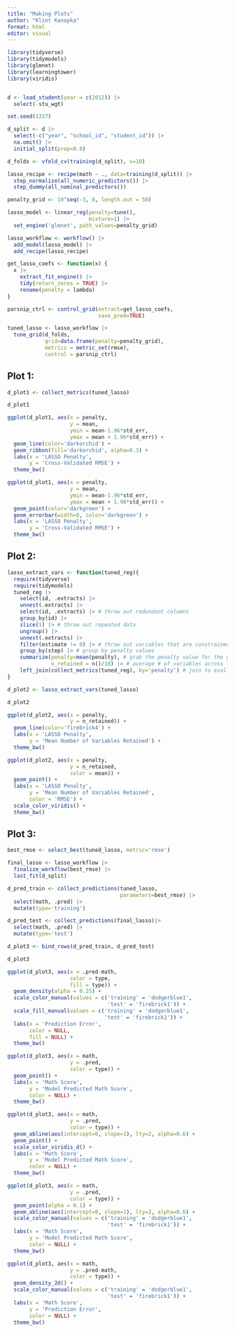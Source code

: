 ```yaml
---
title: "Making Plots"
author: "Klint Kanopka"
format: html
editor: visual
---
```


```r

library(tidyverse)
library(tidymodels)
library(glmnet)
library(learningtower)
library(viridis)


d <- load_student(year = c(2012)) |> 
  select(-stu_wgt)

set.seed(1337)

d_split <- d |> 
  select(-c("year", "school_id", "student_id")) |> 
  na.omit() |> 
  initial_split(prop=0.8) 

d_folds <- vfold_cv(training(d_split), v=10) 

lasso_recipe <- recipe(math ~ ., data=training(d_split)) |> 
  step_normalize(all_numeric_predictors()) |> 
  step_dummy(all_nominal_predictors())

penalty_grid <- 10^seq(-3, 0, length.out = 50)

lasso_model <- linear_reg(penalty=tune(), 
                          mixture=1) |> 
  set_engine('glmnet', path_values=penalty_grid)

lasso_workflow <- workflow() |> 
  add_model(lasso_model) |> 
  add_recipe(lasso_recipe)

get_lasso_coefs <- function(x) {
  x |>
    extract_fit_engine() |> 
    tidy(return_zeros = TRUE) |>  
    rename(penalty = lambda)
}

parsnip_ctrl <- control_grid(extract=get_lasso_coefs,
                             save_pred=TRUE)

tuned_lasso <- lasso_workflow |> 
  tune_grid(d_folds,
            grid=data.frame(penalty=penalty_grid),
            metrics = metric_set(rmse), 
            control = parsnip_ctrl)
```

## Plot 1:

```r

d_plot1 <- collect_metrics(tuned_lasso)

d_plot1
```

```r

ggplot(d_plot1, aes(x = penalty, 
                    y = mean, 
                    ymin = mean-1.96*std_err,
                    ymax = mean + 1.96*std_err)) +
  geom_line(color='darkorchid') +
  geom_ribbon(fill='darkorchid', alpha=0.3) + 
  labs(x = 'LASSO Penalty',
       y = 'Cross-Validated RMSE') +
  theme_bw()
```

```r

ggplot(d_plot1, aes(x = penalty, 
                    y = mean, 
                    ymin = mean-1.96*std_err,
                    ymax = mean + 1.96*std_err)) +
  geom_point(color='darkgreen') +
  geom_errorbar(width=0, color='darkgreen') + 
  labs(x = 'LASSO Penalty',
       y = 'Cross-Validated RMSE') +
  theme_bw()
```

## Plot 2:

```r

lasso_extract_vars <- function(tuned_reg){
  require(tidyverse)
  require(tidymodels)
  tuned_reg |> 
    select(id, .extracts) |> 
    unnest(.extracts) |> 
    select(id, .extracts) |> # throw out redundant columns
    group_by(id) |> 
    slice(1) |> # throw out repeated data
    ungroup() |> 
    unnest(.extracts) |> 
    filter(estimate != 0) |> # throw out variables that are constrained to zero
    group_by(step) |> # group by penalty values
    summarize(penalty=mean(penalty), # grab the penalty value for the group
              n_retained = n()/10) |> # average # of variables across folds
    left_join(collect_metrics(tuned_reg), by='penalty') # join to eval metrics
}

d_plot2 <- lasso_extract_vars(tuned_lasso)

d_plot2
```

```r

ggplot(d_plot2, aes(x = penalty,
                    y = n_retained)) +
  geom_line(color='firebrick4') +
  labs(x = 'LASSO Penalty',
       y = 'Mean Number of Variables Retained') +
  theme_bw()
```

```r

ggplot(d_plot2, aes(x = penalty,
                    y = n_retained,
                    color = mean)) +
  geom_point() +
  labs(x = 'LASSO Penalty',
       y = 'Mean Number of Variables Retained',
       color = 'RMSE') +
  scale_color_viridis() +
  theme_bw()
```

## Plot 3:

```r

best_rmse <- select_best(tuned_lasso, metric='rmse')

final_lasso <- lasso_workflow |> 
  finalize_workflow(best_rmse) |> 
  last_fit(d_split)

d_pred_train <- collect_predictions(tuned_lasso, 
                                    parameters=best_rmse) |>
  select(math, .pred) |> 
  mutate(type='training')

d_pred_test <- collect_predictions(final_lasso)|> 
  select(math, .pred) |> 
  mutate(type='test')

d_plot3 <- bind_rows(d_pred_train, d_pred_test)

d_plot3

```

```r
ggplot(d_plot3, aes(x = .pred-math, 
                    color = type,
                    fill = type)) +
  geom_density(alpha = 0.25) +
  scale_color_manual(values = c('training' = 'dodgerblue1',
                                'test' = 'firebrick1')) +
  scale_fill_manual(values = c('training' = 'dodgerblue1',
                               'test' = 'firebrick1')) +
  labs(x = 'Prediction Error',
       color = NULL,
       fill = NULL) +
  theme_bw()
```

```r

ggplot(d_plot3, aes(x = math, 
                    y = .pred, 
                    color = type)) +
  geom_point() +
  labs(x = 'Math Score',
       y = 'Model Predicted Math Score',
       color = NULL) +
  theme_bw()
```

```r

ggplot(d_plot3, aes(x = math, 
                    y = .pred, 
                    color = type)) +
  geom_abline(aes(intercept=0, slope=1), lty=2, alpha=0.6) +
  geom_point() +
  scale_color_viridis_d() +
  labs(x = 'Math Score',
       y = 'Model Predicted Math Score',
       color = NULL) +
  theme_bw()
```

```r

ggplot(d_plot3, aes(x = math, 
                    y = .pred, 
                    color = type)) +
  geom_point(alpha = 0.1) +
  geom_abline(aes(intercept=0, slope=1), lty=2, alpha=0.6) +
  scale_color_manual(values = c('training' = 'dodgerblue1',
                                'test' = 'firebrick1')) +
  labs(x = 'Math Score',
       y = 'Model Predicted Math Score',
       color = NULL) +
  theme_bw()
```

```r
ggplot(d_plot3, aes(x = math, 
                    y = .pred-math, 
                    color = type)) +
  geom_density_2d() +
  scale_color_manual(values = c('training' = 'dodgerblue1',
                                'test' = 'firebrick1')) +
  labs(x = 'Math Score',
       y = 'Prediction Error',
       color = NULL) +
  theme_bw()
```
